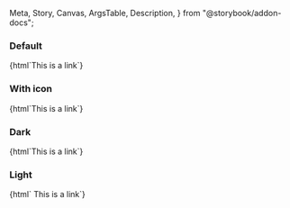   Meta,
  Story,
  Canvas,
  ArgsTable,
  Description,
} from "@storybook/addon-docs";

<Meta title="Web Components/Link" component="ic-link" />

<Description markdown={readme} />

### Default

<Canvas>
  <Story name="Default"  parameters={{ layout: "fullscreen", loki: { skip: true } }}>
    {html`<ic-link href="/">This is a link</ic-link>`}
  </Story>
</Canvas>

### With icon

<Canvas>
  <Story name="With icon"  parameters={{ layout: "fullscreen", loki: { skip: true } }}>
    {html`<ic-link href="/" show-icon>This is a link</ic-link>`}
  </Story>
</Canvas>

### Dark

<Canvas>
  <Story name="Dark"  parameters={{ layout: "fullscreen", loki: { skip: true } }}>
    {html`<ic-link href="/" appearance="dark" target="_blank"
      >This is a link</ic-link
    >`}
  </Story>
</Canvas>

### Light

<Canvas>
  <Story name="Light" parameters={{ backgrounds: { default: "dark" }, loki: { skip: true } }}>
    {html` <ic-link href="/" appearance="light" show-icon
      >This is a link</ic-link
    >`}
  </Story>
</Canvas>
